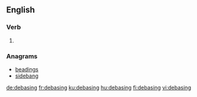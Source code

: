 ==English==

===Verb===
{{head|en|present participle}}

# {{present participle of|debase|lang=en}}

===Anagrams===
* [[beadings#English|beadings]]
* [[sidebang#English|sidebang]]

[[de:debasing]]
[[fr:debasing]]
[[ku:debasing]]
[[hu:debasing]]
[[fi:debasing]]
[[vi:debasing]]